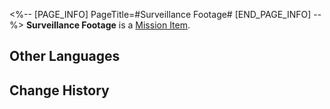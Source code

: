 <%-- [PAGE_INFO]
PageTitle=#Surveillance Footage#
[END_PAGE_INFO] --%>
{{Item Infobox
|id          = 140074
|image       = Item Surveillance Footage.png
|type        = Mission Item
|invCategory = Missions
|rarity      = 3
|effect      = 
|description = A clip of the footage captured by the Herta Panopticon System. With all researchers under constant watch, there's no keeping secrets.
}}
{{Description|''"Surveillance is the bane of secrets but also the best historian-to-be. You can trace back to the beginning of everything, be it good or bad."''}}
'''Surveillance Footage''' is a [[Mission Item]].

==Other Languages==
{{Other Languages
|en   = Surveillance Footage
|zhs  = 监控影像
|zht  = 監視影像
|ja   = 監視映像
|ko   = 감시 영상
|es   = Imágenes de las cámaras de vigilancia
|fr   = Image de surveillance
|ru   = Кадры видеонаблюдения
|th   = คลิปวิดีโอสังเกตการณ์
|vi   = Hình Ảnh Từ Camera
|de   = Überwachungsvideo
|id   = Rekaman Kamera Pengawas
|pt   = Imagens de Vigilância
}}

==Change History==
{{Change History|1.0}}